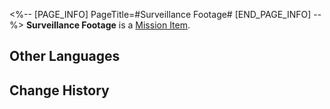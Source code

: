 <%-- [PAGE_INFO]
PageTitle=#Surveillance Footage#
[END_PAGE_INFO] --%>
{{Item Infobox
|id          = 140074
|image       = Item Surveillance Footage.png
|type        = Mission Item
|invCategory = Missions
|rarity      = 3
|effect      = 
|description = A clip of the footage captured by the Herta Panopticon System. With all researchers under constant watch, there's no keeping secrets.
}}
{{Description|''"Surveillance is the bane of secrets but also the best historian-to-be. You can trace back to the beginning of everything, be it good or bad."''}}
'''Surveillance Footage''' is a [[Mission Item]].

==Other Languages==
{{Other Languages
|en   = Surveillance Footage
|zhs  = 监控影像
|zht  = 監視影像
|ja   = 監視映像
|ko   = 감시 영상
|es   = Imágenes de las cámaras de vigilancia
|fr   = Image de surveillance
|ru   = Кадры видеонаблюдения
|th   = คลิปวิดีโอสังเกตการณ์
|vi   = Hình Ảnh Từ Camera
|de   = Überwachungsvideo
|id   = Rekaman Kamera Pengawas
|pt   = Imagens de Vigilância
}}

==Change History==
{{Change History|1.0}}